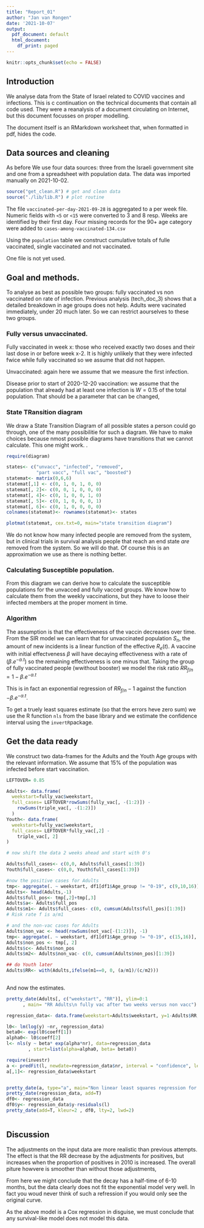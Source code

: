 ```yaml
---
title: "Report_01"
author: "Jan van Rongen"
date: '2021-10-07'
output:
  pdf_document: default
  html_document:
    df_print: paged
---
```


```r
knitr::opts_chunk$set(echo = FALSE)
```

## Introduction

We analyse data from the State of Israel related to COVID vaccines and infections. This is c continuation on the technical documents that contain all code used. They were a reanalysis of a document circulating on Internet, but this document focusses on proper modelling. 

The document itself is an RMarkdown worksheet that, when formatted in pdf, hides the code.

## Data sources and cleaning

As before We use four data sources: three from the Israeli government site and one from a spreadsheet with population data. The data was imported manually on 2021-10-02.

```r

source("get_clean.R") # get and clean data
source("./lib/lib.R") # plot routine
```

The file `vaccinated-per-day-2021-09-28` is aggregated to a per week file. Numeric fields with `<5` or `<15` were converted to 3 and 8 resp. Weeks are identified by their first day. Four missing records for the 90+ age category were added to `cases-among-vaccinated-134.csv`

Using the `population` table we construct cumulative totals of fulle vaccinated, single vaccinated and not vaccinated.

One file is not yet used.

## Goal and methods.

To analyse as best as possible two groups: fully vaccinated vs non vaccinated on rate of infection. Previous analysis (tech_doc_3) shows that a detailed breakdown in age groups does not help. Adults were vacinated immediately, under 20 much later. So we can restrict aourselves to these two groups. 

### Fully versus unvaccinated. 

Fully vaccinated in week x: those who received exactly two doses and their last dose in or before week x-2. It is highly unlikely that they were infected fwice while fully vaccinated so we assume that did not happen.

Unvaccinated: again here we assume that we measure the first infection.

Disease prior to start of 2020-12-20 vaccination: we assume that the population that already had at least one infection is $W=0.15$ of the total population. That should be a parameter that can be changed,


### State TRansition diagram

We draw a State Transition Diagram of all possible states a person could go through, one of the many possibilitie for such a diagram. We have to make choices because nmost possible diagrams have transitions that we cannot calculate. This one might work. . 

```r
require(diagram)

states<- c("unvacc", "infected", "removed",
           "part vacc", "full vac", "boosted")
statemat<- matrix(0,6,6)
statemat[,1] <- c(0, 1, 0, 1, 0, 0)
statemat[, 2]<- c(0, 0, 1, 0, 0, 0)
statemat[, 4]<- c(0, 1, 0, 0, 1, 0)
statemat[, 5]<- c(0, 1, 0, 0, 0, 1)
statemat[, 6]<- c(0, 1, 0, 0, 0, 0)
colnames(statemat)<- rownames(statemat)<- states

plotmat(statemat, cex.txt=0, main="state transition diagram")


```

We do not know how many infected people are removed from the system, but in clinical trials in survival analysis people that reach an end state _are_  removed from the system. So we will do that. Of course this is an approximation we use as there is nothing better.


### Calculating Susceptible population. 

From this diagram we can derive how to calculate the susceptible populations for the unvacced and fully vacced groups. We know how to calculate them from the weekly vaccinations, but they have to loose their infected members at the proper moment in time. 

### Algorithm

The assumption is that the effectiveness of the vaccin decreases over time. From the SIR model we can learn that for unvaccinated population $S_n$, the amount of new incidents is a linear function of the effective $R_e(t)$. A vaccine with initial effectveness $\beta$ will have decaying effectiveness with a rate of $(\beta .e^{-\alpha.t})$ so the remaining effectiveness is one minus that. Taking the group of fully vaccinated people (wwithout booster)
we model the risk ratio $RR_{f/n} = 1-\beta .e^{-\alpha.t}$

This is in fact an exponential regression of $RR_{f/n}-1$ against the function $-\beta .e^{-\alpha.t}$. 

To get a truely least squares estimate (so that the errors heve zero sum) we use the R function `nls` from the base library and we estimate the confidence interval using the `invertR`package. 

## Get the data ready

We construct two data-frames for the Adults and the Youth Age groups with the relevant information. We assume that 15% of the population was infected before start vaccination. 

```r
LEFTOVER= 0.85

Adults<- data.frame(
  weekstart=fully_vac$weekstart, 
  full_cases= LEFTOVER*rowSums(fully_vac[, -(1:2)]) - 
    rowSums(triple_vac[, -(1:2)])
  )
Youth<- data.frame(
  weekstart=fully_vac$weekstart, 
  full_cases= LEFTOVER*fully_vac[,2] - 
    triple_vac[, 2]
)

# now shift the data 2 weeks ahead and start with 0's

Adults$full_cases<- c(0,0, Adults$full_cases[1:39])
Youth$full_cases<- c(0,0, Youth$full_cases[1:39])

#now the positive cases for Adults
tmp<- aggregate(. ~ weekstart, df1[df1$Age_group != "0-19", c(9,10,16)], sum)
Adults<- head(Adults,-1)
Adults$full_pos<- tmp[,2]+tmp[,3]
Adults$a<- Adults$full_pos
Adults$m1<- Adults$full_cases- c(0, cumsum(Adults$full_pos)[1:39])
# Risk rate f is a/m1

# and the non-vac cases for Adults
Adults$non_vac <- head(rowSums(not_vac[-(1:2)]), -1)
tmp<- aggregate(. ~ weekstart, df1[df1$Age_group != "0-19", c(15,16)], sum)
Adults$non_pos <- tmp[, 2] 
Adults$c<- Adults$non_pos
Adults$m2<- Adults$non_vac- c(0, cumsum(Adults$non_pos)[1:39])

## do Youth later
Adults$RR<- with(Adults,ifelse(m1==0, 0, (a/m1)/(c/m2)))
 
```


And now the estimates.

```r
pretty_date(Adults[, c("weekstart", "RR")], ylim=0:1
      , main= "RR Adults\n fully vac after two weeks versus non vacc")


```

```r
regression_data<- data.frame(weekstart=Adults$weekstart, y=1-Adults$RR, nr=0:39)

l0<- lm(log(y) ~nr, regression_data)
beta0<- exp(l0$coeff[1])
alpha0<- l0$coeff[2]
l<- nls(y ~ beta* exp(alpha*nr), data=regression_data
        , start=list(alpha=alpha0, beta= beta0))

require(investr)
a <- predFit(l, newdate=regression_data$nr, interval = "confidence", level= 0.9)
a[,1]<- regression_data$weekstart


pretty_date(a, type="a", main="Non linear least squares regression for 1-RR\nPlus 95% CI", lwd=2, ylim=c(0,1.25)) 
pretty_date(regression_data, add=T)
df0<- regression_data
df0$y<- regression_data$y-residuals(l)
pretty_date(add=T, kleur=2 , df0, lty=2, lwd=2)



```

## Discussion

The adjustments on the input data are more realistic than previous attempts. The effect is that the RR decrease by the adjustments for positives, but increases when the proportion of positives in 2010 is increased. The overall piture howvere is smoother than without those adjustments,

From here we might conclude that the decay has a half-time of 6-10 months, but the data clearly does not fit the exponential model very well. In fact you woud never think of such a refression if you would only see the original curve.

As the above model is a Cox regression in disguise, we must conclude that any survival-like model does not model this data. 